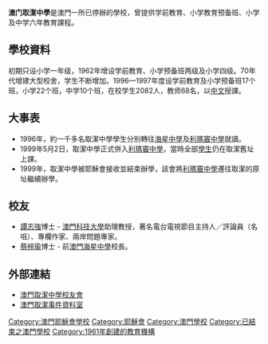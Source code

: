 {{Infobox_School
| name = 澳门取潔中學<br>Instituto D. Melchior Carneiro
| image = 
| motto = 
| established = 1961年
| type = 学校
| principal = [[潘日明|潘日明]][[神父|神父]]
| faculty = 
| enrollment = 
| free_label = 
| free_text = 
| location = [[葡屬澳門|葡屬澳門]][[大三巴|大三巴]]巷
| information = 已停办
| website = 
}}

'''澳门取潔中學'''是澳門一所已停辦的學校，曾提供学前教育、小学教育预备班、小学及中学六年教育課程。

==學校資料==
初期只设小学一年级，1962年增设学前教育、小学预备班两级及小学四级。70年代增建大型校舍，学生不断增加。1996—1997年度设学前教育及小学预备班17个班，小学22个班，中学10个班，在校学生2082人，教师68名，以[[中文|中文]]授課。

==大事表==
*1996年，約一千多名取潔中學學生分別轉往[[海星中學|海星中學]]及[[利瑪竇中學|利瑪竇中學]]就讀。
*1999年5月2日，取潔中學正式併入[[利瑪竇中學|利瑪竇中學]]，當時全部[[學生|學生]]仍在取潔舊址上課。
*1999年，取潔中學被耶穌會接收並結束辦學，該會將[[利瑪竇中學|利瑪竇中學]]遷往取潔的原址繼續辦學。

==校友==
*[[譚志強|譚志強]]博士 - [[澳門科技大學|澳門科技大學]]助理教授，著名電台電視節目主持人／評論員（名咀）、專欄作家、兩岸問題專家。
*[[蔡梓瑜|蔡梓瑜]]博士 - 前[[澳門海星中學|澳門海星中學]]校長。

==外部連結==
*[http://cn.io.gov.mo/Priv/record/2490.aspx 澳門取潔中學校友會]{{Wayback|url=http://cn.io.gov.mo/Priv/record/2490.aspx |date=20070927024628 }}
*[http://hk.myblog.yahoo.com/imc_event 澳門取潔事件資料室]{{Wayback|url=http://hk.myblog.yahoo.com/imc_event |date=20070625032626 }}

{{澳門耶穌會學校}}
{{澳門學校}}
{{MO-edu-stub}}
[[Category:澳門耶穌會學校|Category:澳門耶穌會學校]]
[[Category:耶穌會|Category:耶穌會]]
[[Category:澳門學校|Category:澳門學校]]
[[Category:已結束之澳門學校|Category:已結束之澳門學校]]
[[Category:1961年創建的教育機構|Category:1961年創建的教育機構]]